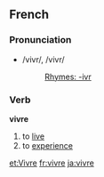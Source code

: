 ==French==
===Pronunciation===
*/vivr/, /vivr/
*:[[Rhymes:French:-ivr|Rhymes: -ivr]]

===Verb===
'''vivre'''

# to [[live]]
# to [[experience]]

[[et:Vivre]]
[[fr:vivre]]
[[ja:vivre]]